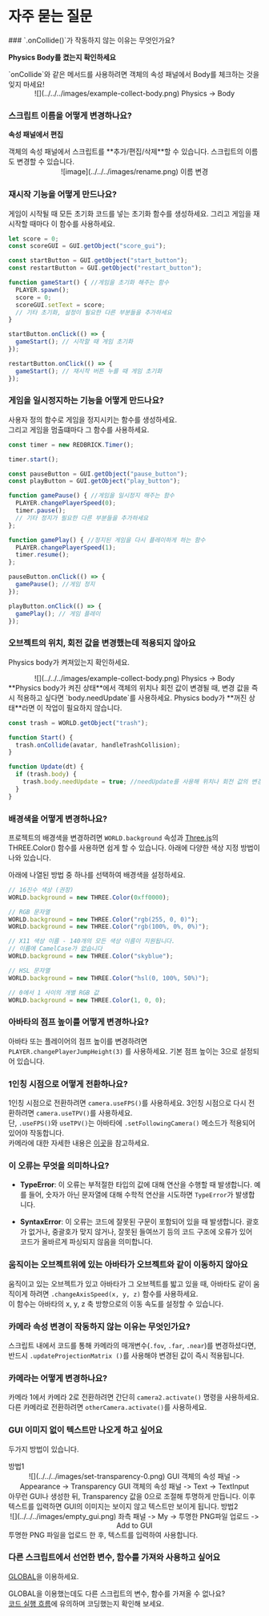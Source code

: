 
# 자주 묻는 질문

<Steps>
### `.onCollide()`가 작동하지 않는 이유는 무엇인가요?

**Physics Body를 켰는지 확인하세요**

<Callout type="error" icon="‼️">
  `onCollide`와 같은 메서드를 사용하려면 객체의 속성 패널에서 Body를 체크하는
  것을 잊지 마세요!
  <div style={{ textAlign: "center" }}>
    <center>
      ![](../../../images/example-collect-body.png) Physics -> Body
    </center>
  </div>
</Callout>

### 스크립트 이름을 어떻게 변경하나요?

**속성 패널에서 편집**

<Callout type="info">
  객체의 속성 패널에서 스크립트를 **추가/편집/삭제**할 수 있습니다. 스크립트의
  이름도 변경할 수 있습니다.
  <br />
  <center>![image](../../../images/rename.png) 이름 변경 </center>
</Callout>

### 재시작 기능을 어떻게 만드나요?

게임이 시작될 때 모든 초기화 코드를 넣는 초기화 함수를 생성하세요. 그리고 게임을 재시작할 때마다 이 함수를 사용하세요.

```js showLineNumbers filename="example restart" {5, 7-12, 18-20}
let score = 0;
const scoreGUI = GUI.getObject("score_gui");

const startButton = GUI.getObject("start_button");
const restartButton = GUI.getObject("restart_button");

function gameStart() { //게임을 초기화 해주는 함수
  PLAYER.spawn();
  score = 0;
  scoreGUI.setText = score;
  // 기타 초기화, 설정이 필요한 다른 부분들을 추가하세요
}

startButton.onClick(() => {
  gameStart(); // 시작할 때 게임 초기화
});

restartButton.onClick(() => {
  gameStart(); // 재시작 버튼 누를 때 게임 초기화
});
```

### 게임을 일시정지하는 기능을 어떻게 만드나요?

사용자 정의 함수로 게임을 정지시키는 함수를 생성하세요.  
그리고 게임을 멈출떄마다 그 함수를 사용하세요.  

```js showLineNumbers filename="example game pause" {8-12, 14-17}
const timer = new REDBRICK.Timer();

timer.start();

const pauseButton = GUI.getObject("pause_button");
const playButton = GUI.getObject("play_button");

function gamePause() { //게임을 일시정지 해주는 함수
  PLAYER.changePlayerSpeed(0);
  timer.pause();
  // 기타 정지가 필요한 다른 부분들을 추가하세요
};

function gamePlay() { //정지된 게임을 다시 플레이하게 하는 함수
  PLAYER.changePlayerSpeed(1);
  timer.resume();
};

pauseButton.onClick(() => {
  gamePause(); //게임 정지
});

playButton.onClick(() => {
  gamePlay(); // 게임 플레이
});
```

### 오브젝트의 위치, 회전 값을 변경했는데 적용되지 않아요

Physics body가 켜져있는지 확인하세요.

<Callout type="info">
  <div style={{ textAlign: "center" }}>
    <center>
      ![](../../../images/example-collect-body.png) Physics -> Body
    </center>
  </div>
  **Physics body가 켜진 상태**에서 객체의 위치나 회전 값이 변경될 때, 변경 값을 즉시 적용하고 싶다면 
  `body.needUpdate`를 사용하세요.
</Callout>
<Callout type="warning">
  Physics body가 **꺼진 상태**라면 이 작업이 필요하지 않습니다.
</Callout>

```js showLineNumbers {9}
const trash = WORLD.getObject("trash");

function Start() {
  trash.onCollide(avatar, handleTrashCollision);
}

function Update(dt) {
  if (trash.body) {
    trash.body.needUpdate = true; //needUpdate를 사용해 위치나 회전 값의 변경을 즉시 적용
  }
}
```

### 배경색을 어떻게 변경하나요?

프로젝트의 배경색을 변경하려면 `WORLD.background` 속성과 [Three.js](https://threejs.org/docs/index.html?q=color#api/en/math/Color)의 THREE.Color() 함수를 사용하면 쉽게 할 수 있습니다. 아래에 다양한 색상 지정 방법이 나와 있습니다.

<Callout type="info">
  아래에 나열된 방법 중 하나를 선택하여 배경색을 설정하세요.
</Callout>

```js showLineNumbers filename="Background change"
// 16진수 색상 (권장)
WORLD.background = new THREE.Color(0xff0000);

// RGB 문자열
WORLD.background = new THREE.Color("rgb(255, 0, 0)");
WORLD.background = new THREE.Color("rgb(100%, 0%, 0%)");

// X11 색상 이름 - 140개의 모든 색상 이름이 지원됩니다.
// 이름에 CamelCase가 없습니다
WORLD.background = new THREE.Color("skyblue");

// HSL 문자열
WORLD.background = new THREE.Color("hsl(0, 100%, 50%)");

// 0에서 1 사이의 개별 RGB 값
WORLD.background = new THREE.Color(1, 0, 0);
```

### 아바타의 점프 높이를 어떻게 변경하나요?

아바타 또는 플레이어의 점프 높이를 변경하려면 `PLAYER.changePlayerJumpHeight(3)` 를 사용하세요. 기본 점프 높이는 3으로 설정되어 있습니다.

### 1인칭 시점으로 어떻게 전환하나요?

1인칭 시점으로 전환하려면 `camera.useFPS()`를 사용하세요. 3인칭 시점으로 다시 전환하려면 `camera.useTPV()`를 사용하세요.  
단, `.useFPS()`와 `useTPV()`는  아바타에 `.setFollowingCamera()` 메소드가 적용되어 있어야 작동합니다.  
카메라에 대한 자세한 내용은 [이곳](../script/built-in/three/perspective)을 참고하세요.

### 이 오류는 무엇을 의미하나요?

- **TypeError**: 이 오류는 부적절한 타입의 값에 대해 연산을 수행할 때 발생합니다. 예를 들어, 숫자가 아닌 문자열에 대해 수학적 연산을 시도하면 `TypeError`가 발생합니다.

- **SyntaxError**: 이 오류는 코드에 잘못된 구문이 포함되어 있을 때 발생합니다. 괄호가 없거나, 중괄호가 맞지 않거나, 잘못된 들여쓰기 등의 코드 구조에 오류가 있어 코드가 올바르게 파싱되지 않음을 의미합니다.

### 움직이는 오브젝트위에 있는 아바타가 오브젝트와 같이 이동하지 않아요

움직이고 있는 오브젝트가 있고 아바타가 그 오브젝트를 밟고 있을 때, 아바타도 같이 움직이게 하려면 `.changeAxisSpeed(x, y, z)` 함수를 사용하세요.  
이 함수는 아바타의 x, y, z 축 방향으로의 이동 속도를 설정할 수 있습니다.

### 카메라 속성 변경이 작동하지 않는 이유는 무엇인가요?

스크립트 내에서 코드를 통해 카메라의 매개변수(`.fov`, `.far`, `.near`)를 변경하셨다면, 반드시 `.updateProjectionMatrix ()`를 사용해야 변경된 값이 즉시 적용됩니다.  

### 카메라는 어떻게 변경하나요?

카메라 1에서 카메라 2로 전환하려면 간단히 `camera2.activate()` 명령을 사용하세요. 다른 카메라로 전환하려면 `otherCamera.activate()`를 사용하세요.

### GUI 이미지 없이 텍스트만 나오게 하고 싶어요

두가지 방법이 있습니다.  

<Callout type="info">
  방법1  
  <div style={{ textAlign: "center" }}>
    <center>
      ![](../../../images/set-transparency-0.png) GUI 객체의 속성 패널 -> Appearance -> Transparency  
      GUI 객체의 속성 패널 -> Text -> TextInput
    </center>
  </div>
  아무런 GUI나 생성한 뒤, Transparency 값을 0으로 조절해 투명하게 만듭니다.  
  이후 텍스트를 입력하면 GUI의 이미지는 보이지 않고 텍스트만 보이게 됩니다.  
</Callout>

<Callout type="info">
  방법2  
  <div style={{ textAlign: "center" }}>
    <center>
      ![](../../../images/empty_gui.png) 좌측 패널 -> My -> 투명한 PNG파일 업로드 -> Add to GUI
    </center>
  </div>
  투명한 PNG 파일을 업로드 한 후, 텍스트를 입력하여 사용합니다.  
</Callout>

### 다른 스크립트에서 선언한 변수, 함수를 가져와 사용하고 싶어요

[GLOBAL](https://wiki.redbrick.land/kr/script/start/global-objects#global)을 이용하세요.

GLOBAL을 이용했는데도 다른 스크립트의 변수, 함수를 가져올 수 없나요?  
[코드 실행 흐름](https://wiki.redbrick.land/kr/script/start/flow-control)에 유의하며 코딩했는지 확인해 보세요.

</Steps>

